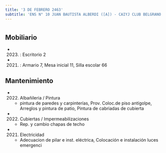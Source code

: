 ```yaml
---
title: '3 DE FEBRERO 2463'
subtitle: 'ENS N° 10 JUAN BAUTISTA ALBERDI ([A]) - CAIYJ CLUB BELGRANO / NUÑEZ'
---
```


#


## Mobiliario

*  (2023) : Escritorio 2 

*  (2021) : Armario 7, Mesa inicial 11, Silla escolar 66 





## Mantenimiento

*  (2022) Albañileria / Pintura 
    + pintura de paredes y carpinterías, Prov. Coloc.de piso antígolpe, Arreglos y pintura de patio, Pintura de cabriadas de cubierta

*  (2022) Cubiertas / Impermeabilizaciones 
    + Rep. y cambio chapas de techo

*  (2021) Electricidad 
    + Adecuacion de pilar e inst. eléctrica, Colocación e instalación luces emergenci



